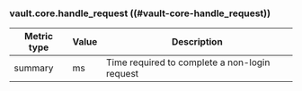 ### vault.core.handle_request ((#vault-core-handle_request))

Metric type | Value | Description
----------- | ----- | -----------
summary     | ms    | Time required to complete a non-login request